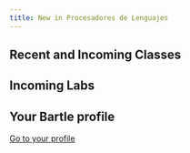 ```yaml
---
title: New in Procesadores de Lenguajes
---
```



## Recent and Incoming Classes

<Redirect to="/clases/april/2024-04-17-leccion" title="2024-04-17-leccion" />

<Redirect to="/clases/april/2024-04-16-leccion" title="2024-04-16-leccion" />

<Redirect to="/clases/april/2024-04-15-leccion" title="2024-04-15-leccion" />

## Incoming Labs

<Redirect to="/labs/egg-interpreter" title="Lab egg-interpreter" />

## Your Bartle profile

[Go to your profile](/user)

